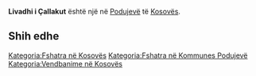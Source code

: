 {{Fshat në 
 | Emri                = Livadhi i Çallakut
 | EmriAlt                = 
 | NAME_SHORT_FORM=      
 | NAME_GENERIC=      Livadhi
 | NAME_SORT_NAME_RO=      LIVADHIICALLAKUT
 | FULL_NAME_RO = Livadhi i Çallakut
 | FULL_NAME_ND_RO=Livadhi i Callakut
 | SORT_NAME_RG=LIVADHIICALLAKUT
 | FULL_NAME_RG=Livadhi i Çallakut
 | FULL_NAME_ND_RG=Livadhi i Callakut
 | SRP_NAME_SHORT_FORM=      
 | SRP_NAME_GENERIC=      
 | SRP_NAME_SORT_NAME_RO=      
 | SRP_FULL_NAME_RO = 
 | SRP_FULL_NAME_ND_RO=
 | SRP_SORT_NAME_RG=
 | SRP_FULL_NAME_RG=
 | SRP_FULL_NAME_ND_RG=
 | Emri (Rasa dhanore) = 
 | Figura              = 
 | Shteti              = Kosovo
 | Komuna              = Podujevë
 | Kodi postar         = 
 | Sipërfaqja          = 

 | Popullsia           = 

 | Regj. i popullsisë  = 
 | Dend. e popullsisë  = 
 | Faqja zyrtare       = 
 <!--- Koordinatat ----> 
 | Gjerësia            = 42.997971
 | Gjatësia            = 21.222406
 | Lartësia            = 
}}
'''Livadhi i Çallakut''' është një [[]] në [[Podujevë]] të [[Kosovës]].

<!-- == Gjeografia == -->
<!-- == Historia == -->
<!-- == Demografia == -->
== Shih edhe ==
{{Komuna Podujevë}}
{{Kosovo-Administrata-Cung}}

[[Kategoria:Fshatra në Kosovës]]
[[Kategoria:Fshatra në Kommunes Podujevë]]
[[Kategoria:Vendbanime në Kosovës]]